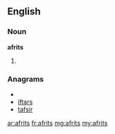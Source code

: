 ==English==

===Noun===
'''afrits'''

# {{plural of|[[afrit]]}}

===Anagrams===
* {{alphagram|afirst}}
* [[iftars#English|iftars]]
* [[tafsir#English|tafsir]]

[[ar:afrits]]
[[fr:afrits]]
[[mg:afrits]]
[[my:afrits]]